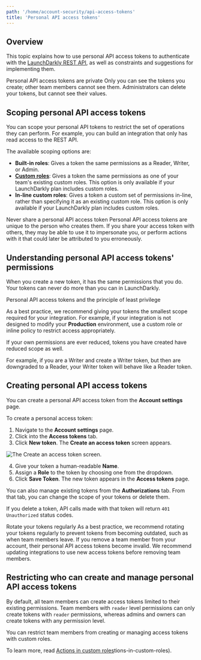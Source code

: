 ```yaml
---
path: '/home/account-security/api-access-tokens'
title: 'Personal API access tokens'
---
```


## Overview

This topic explains how to use personal API access tokens to authenticate with the [LaunchDarkly REST API](https://apidocs.launchdarkly.com), as well as constraints and suggestions for implementing them.

<Callout intent="info">
  <CalloutTitle>Personal API access tokens are private</CalloutTitle>
  <CalloutDescription>
    Only you can see the tokens you create; other team members cannot see them. Administrators can delete your tokens,
    but cannot see their values.
  </CalloutDescription>
</Callout>

## Scoping personal API access tokens

You can scope your personal API tokens to restrict the set of operations they can perform. For example, you can build an integration that only has read access to the REST API.

The available scoping options are:

- **Built-in roles**: Gives a token the same permissions as a Reader, Writer, or Admin.
- **[Custom roles](/home/account-security/custom-roles)**: Gives a token the same permissions as one of your team's existing custom roles. This option is only available if your LaunchDarkly plan includes custom roles.
- **In-line custom roles**: Gives a token a custom set of permissions in-line, rather than specifying it as an existing custom role. This option is only available if your LaunchDarkly plan includes custom roles.

<Callout intent="warning">
  <CalloutTitle>Never share a personal API access token</CalloutTitle>
  <CalloutDescription>
    Personal API access tokens are unique to the person who creates them. If you share your access token with others,
    they may be able to use it to impersonate you, or perform actions with it that could later be attributed to you
    erroneously.
  </CalloutDescription>
</Callout>

## Understanding personal API access tokens' permissions

When you create a new token, it has the same permissions that you do. Your tokens can never do more than you can in LaunchDarkly.

<Callout intent="info">
  <CalloutTitle>Personal API access tokens and the principle of least privilege</CalloutTitle>
  <CalloutDescription>

As a best practice, we recommend giving your tokens the smallest scope required for your integration. For example,
if your integration is not designed to modify your **Production** environment, use a custom role or inline policy to
restrict access appropriately.

  </CalloutDescription>
</Callout>

If your own permissions are ever reduced, tokens you have created have reduced scope as well.

For example, if you are a Writer and create a Writer token, but then are downgraded to a Reader, your Writer token will behave like a Reader token.

## Creating personal API access tokens

You can create a personal API access token from the **Account settings** page.

To create a personal access token:

1. Navigate to the **Account settings** page.
2. Click into the **Access tokens** tab.
3. Click **New token**. The **Create an access token** screen appears.

![The Create an access token screen.](../../images/settings-access-tokens.png)

4. Give your token a human-readable **Name**.
5. Assign a **Role** to the token by choosing one from the dropdown.
6. Click **Save Token**. The new token appears in the **Access tokens** page.

You can also manage existing tokens from the **Authorizations** tab. From that tab, you can change the scope of your tokens or delete them.

If you delete a token, API calls made with that token will return `401 Unauthorized` status codes.

<Callout intent="alert">
  <CalloutTitle>Rotate your tokens regularly</CalloutTitle>
  <CalloutDescription>
    As a best practice, we recommend rotating your tokens regularly to prevent tokens from becoming outdated, such as
    when team members leave. If you remove a team member from your account, their personal API access tokens become
    invalid. We recommend updating integrations to use new access tokens before removing team members.
  </CalloutDescription>
</Callout>

## Restricting who can create and manage personal API access tokens

By default, all team members can create access tokens limited to their existing permissions. Team members with `reader` level permissions can only create tokens with `reader` permissions, whereas admins and owners can create tokens with any permission level.

You can restrict team members from creating or managing access tokens with custom roles.

To learn more, read [Actions in custom roles](/home/account-security/custom-roles/actions)tions-in-custom-roles).

